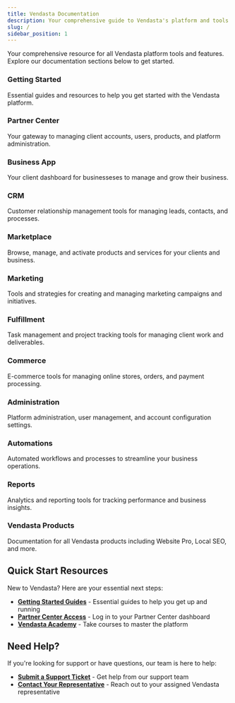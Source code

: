 ```yaml
---
title: Vendasta Documentation
description: Your comprehensive guide to Vendasta's platform and tools.
slug: /
sidebar_position: 1
---
```



Your comprehensive resource for all Vendasta platform tools and features. Explore our documentation sections below to get started.

<div className="container">
  <div className="row">
    <div className="col col--4">
      <Link className="card-link" to="/getting-started/">
        <div className="card">
          <div className="card__header">
            <h3>Getting Started</h3>
          </div>
          <div className="card__body">
            <p>Essential guides and resources to help you get started with the Vendasta platform.</p>
          </div>
        </div>
      </Link>
    </div>
    <div className="col col--4">
      <Link className="card-link" to="/partner-center/">
        <div className="card">
          <div className="card__header">
            <h3>Partner Center</h3>
          </div>
          <div className="card__body">
            <p>Your gateway to managing client accounts, users, products, and platform administration.</p>
          </div>
        </div>
      </Link>
    </div>
    <div className="col col--4">
      <Link className="card-link" to="/business-app/">
        <div className="card">
          <div className="card__header">
            <h3>Business App</h3>
          </div>
          <div className="card__body">
            <p>Your client dashboard for businesseses to manage and grow their business.</p>
          </div>
        </div>
      </Link>
    </div>
  </div>
  <div className="row">
    <div className="col col--4">
      <Link className="card-link" to="/crm/">
        <div className="card">
          <div className="card__header">
            <h3>CRM</h3>
          </div>
          <div className="card__body">
            <p>Customer relationship management tools for managing leads, contacts, and processes.</p>
          </div>
        </div>
      </Link>
    </div>
    <div className="col col--4">
      <Link className="card-link" to="/marketplace/">
        <div className="card">
          <div className="card__header">
            <h3>Marketplace</h3>
          </div>
          <div className="card__body">
            <p>Browse, manage, and activate products and services for your clients and business.</p>
          </div>
        </div>
      </Link>
    </div>
    <div className="col col--4">
      <Link className="card-link" to="/marketing/">
        <div className="card">
          <div className="card__header">
            <h3>Marketing</h3>
          </div>
          <div className="card__body">
            <p>Tools and strategies for creating and managing marketing campaigns and initiatives.</p>
          </div>
        </div>
      </Link>
    </div>
  </div>
  <div className="row">
    <div className="col col--4">
      <Link className="card-link" to="/fulfillment/">
        <div className="card">
          <div className="card__header">
            <h3>Fulfillment</h3>
          </div>
          <div className="card__body">
            <p>Task management and project tracking tools for managing client work and deliverables.</p>
          </div>
        </div>
      </Link>
    </div>
    <div className="col col--4">
      <Link className="card-link" to="/commerce/">
        <div className="card">
          <div className="card__header">
            <h3>Commerce</h3>
          </div>
          <div className="card__body">
            <p>E-commerce tools for managing online stores, orders, and payment processing.</p>
          </div>
        </div>
      </Link>
    </div>
    <div className="col col--4">
      <Link className="card-link" to="/administration/">
        <div className="card">
          <div className="card__header">
            <h3>Administration</h3>
          </div>
          <div className="card__body">
            <p>Platform administration, user management, and account configuration settings.</p>
          </div>
        </div>
      </Link>
    </div>
  </div>
  <div className="row">
    <div className="col col--4">
      <Link className="card-link" to="/automations/">
        <div className="card">
          <div className="card__header">
            <h3>Automations</h3>
          </div>
          <div className="card__body">
            <p>Automated workflows and processes to streamline your business operations.</p>
          </div>
        </div>
      </Link>
    </div>
    <div className="col col--4">
      <Link className="card-link" to="/reports/">
        <div className="card">
          <div className="card__header">
            <h3>Reports</h3>
          </div>
          <div className="card__body">
            <p>Analytics and reporting tools for tracking performance and business insights.</p>
          </div>
        </div>
      </Link>
    </div>
    <div className="col col--4">
      <Link className="card-link" to="/vendasta-products/">
        <div className="card">
          <div className="card__header">
            <h3>Vendasta Products</h3>
          </div>
          <div className="card__body">
            <p>Documentation for all Vendasta products including Website Pro, Local SEO, and more.</p>
          </div>
        </div>
      </Link>
    </div>
  </div>
</div>

## Quick Start Resources

New to Vendasta? Here are your essential next steps:

- **[Getting Started Guides](/getting-started/)** - Essential guides to help you get up and running
- **[Partner Center Access](https://partners.vendasta.com/dashboard)** - Log in to your Partner Center dashboard
- **[Vendasta Academy](https://academy.vendasta.com/)** - Take courses to master the platform

## Need Help?

If you're looking for support or have questions, our team is here to help:

- **[Submit a Support Ticket](https://support.vendasta.com/hc/en-us/requests/new)** - Get help from our support team
- **[Contact Your Representative](#)** - Reach out to your assigned Vendasta representative